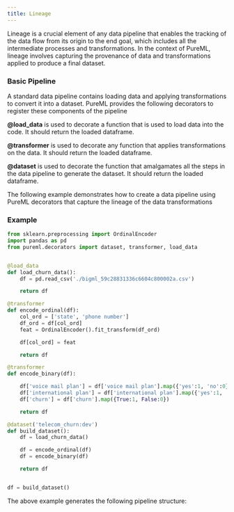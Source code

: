 ```yaml
---
title: Lineage
---
```


Lineage is a crucial element of any data pipeline that enables the tracking of the data flow from its origin to the end goal, which includes all the intermediate processes and transformations. In the context of PureML, lineage involves capturing the provenance of data and transformations applied to produce a final dataset.

### Basic Pipeline

A standard data pipeline contains loading data and applying transformations to convert it into a dataset. PureML provides the following decorators to register these components of the pipeline

**@load_data** is used to decorate a function that is used to load data into the code. It should return the loaded dataframe.

**@transformer** is used to decorate any function that applies transformations on the data. It should return the loaded dataframe.

**@dataset** is used to decorate the function that amalgamates all the steps in the data pipeline to generate the dataset. It should return the loaded dataframe.

The following example demonstrates how to create a data pipeline using PureML decorators that capture the lineage of the data transformations

### Example

```python
from sklearn.preprocessing import OrdinalEncoder
import pandas as pd
from pureml.decorators import dataset, transformer, load_data


@load_data
def load_churn_data():
    df = pd.read_csv('./bigml_59c28831336c6604c800002a.csv')

    return df

@transformer
def encode_ordinal(df):
    col_ord = ['state', 'phone number']
    df_ord = df[col_ord]
    feat = OrdinalEncoder().fit_transform(df_ord)

    df[col_ord] = feat

    return df

@transformer
def encode_binary(df):

    df['voice mail plan'] = df['voice mail plan'].map({'yes':1, 'no':0})
    df['international plan'] = df['international plan'].map({'yes':1, 'no':0})
    df['churn'] = df['churn'].map({True:1, False:0})

    return df

@dataset('telecom_churn:dev')
def build_dataset():
    df = load_churn_data()

    df = encode_ordinal(df)
    df = encode_binary(df)

    return df


df = build_dataset()
```

The above example generates the following pipeline structure:

<img src="/images/lineage_basic.png" alt="" />

